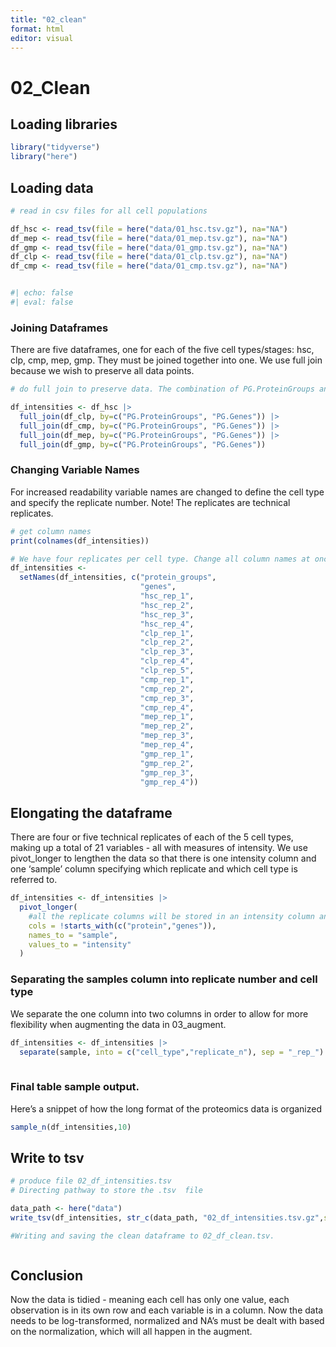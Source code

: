 ```yaml
---
title: "02_clean"
format: html
editor: visual
---
```


# 02_Clean

## Loading libraries

```r
library("tidyverse")
library("here")
```

## Loading data

```r
# read in csv files for all cell populations

df_hsc <- read_tsv(file = here("data/01_hsc.tsv.gz"), na="NA")
df_mep <- read_tsv(file = here("data/01_mep.tsv.gz"), na="NA")
df_gmp <- read_tsv(file = here("data/01_gmp.tsv.gz"), na="NA")
df_clp <- read_tsv(file = here("data/01_clp.tsv.gz"), na="NA")
df_cmp <- read_tsv(file = here("data/01_cmp.tsv.gz"), na="NA")


#| echo: false
#| eval: false
```

### Joining Dataframes

There are five dataframes, one for each of the five cell types/stages: hsc, clp, cmp, mep, gmp. They must be joined together into one. We use full join because we wish to preserve all data points.

```r

# do full join to preserve data. The combination of PG.ProteinGroups and PG.Genes is the same for all data frames, so we join by both columns

df_intensities <- df_hsc |> 
  full_join(df_clp, by=c("PG.ProteinGroups", "PG.Genes")) |> 
  full_join(df_cmp, by=c("PG.ProteinGroups", "PG.Genes")) |> 
  full_join(df_mep, by=c("PG.ProteinGroups", "PG.Genes")) |>
  full_join(df_gmp, by=c("PG.ProteinGroups", "PG.Genes")) 


```

### Changing Variable Names

For increased readability variable names are changed to define the cell type and specify the replicate number. Note! The replicates are technical replicates.

```r
# get column names
print(colnames(df_intensities))

# We have four replicates per cell type. Change all column names at once for easier readability.
df_intensities <- 
  setNames(df_intensities, c("protein_groups",
                             "genes",
                             "hsc_rep_1",
                             "hsc_rep_2",
                             "hsc_rep_3",
                             "hsc_rep_4",
                             "clp_rep_1",
                             "clp_rep_2",
                             "clp_rep_3",
                             "clp_rep_4",
                             "clp_rep_5",
                             "cmp_rep_1",
                             "cmp_rep_2",
                             "cmp_rep_3",
                             "cmp_rep_4",
                             "mep_rep_1",
                             "mep_rep_2",
                             "mep_rep_3",
                             "mep_rep_4",
                             "gmp_rep_1",
                             "gmp_rep_2",
                             "gmp_rep_3",
                             "gmp_rep_4"))
```

## Elongating the dataframe

There are four or five technical replicates of each of the 5 cell types, making up a total of 21 variables - all with measures of intensity. We use pivot_longer to lengthen the data so that there is one intensity column and one 'sample' column specifying which replicate and which cell type is referred to.

```r
df_intensities <- df_intensities |> 
  pivot_longer(
    #all the replicate columns will be stored in an intensity column and a sample column
    cols = !starts_with(c("protein","genes")), 
    names_to = "sample", 
    values_to = "intensity"
  )
```

### Separating the samples column into replicate number and cell type

We separate the one column into two columns in order to allow for more flexibility when augmenting the data in 03_augment.

```r
df_intensities <- df_intensities |> 
  separate(sample, into = c("cell_type","replicate_n"), sep = "_rep_")
  

```

### Final table sample output.

Here's a snippet of how the long format of the proteomics data is organized

```r
sample_n(df_intensities,10)

```

## Write to tsv

```r

# produce file 02_df_intensities.tsv
# Directing pathway to store the .tsv  file

data_path <- here("data")
write_tsv(df_intensities, str_c(data_path, "02_df_intensities.tsv.gz",sep = "/"))

#Writing and saving the clean dataframe to 02_df_clean.tsv.



```

## Conclusion

Now the data is tidied - meaning each cell has only one value, each observation is in its own row and each variable is in a column. Now the data needs to be log-transformed, normalized and NA's must be dealt with based on the normalization, which will all happen in the augment.
